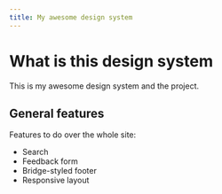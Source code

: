 ```yaml
---
title: My awesome design system
---
```


# What is this design system

This is my awesome design system and the project.

## General features

Features to do over the whole site:

- Search
- Feedback form
- Bridge-styled footer
- Responsive layout
